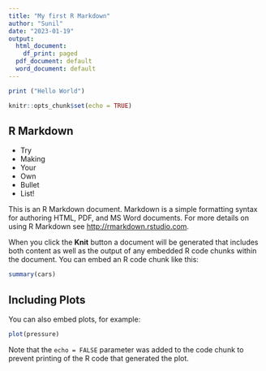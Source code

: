```yaml
---
title: "My first R Markdown"
author: "Sunil"
date: "2023-01-19"
output:
  html_document:
    df_print: paged
  pdf_document: default
  word_document: default
---
```

```r
print ("Hello World")
```

```r
knitr::opts_chunk$set(echo = TRUE)
```

## R Markdown
- Try   
- Making  
- Your  
- Own  
- Bullet  
- List!  

This is an R Markdown document. Markdown is a simple formatting syntax for authoring HTML, PDF, and MS Word documents. For more details on using R Markdown see <http://rmarkdown.rstudio.com>.

When you click the **Knit** button a document will be generated that includes both content as well as the output of any embedded R code chunks within the document. You can embed an R code chunk like this:

```r
summary(cars)
```

## Including Plots

You can also embed plots, for example:

```r
plot(pressure)
```

Note that the `echo = FALSE` parameter was added to the code chunk to prevent printing of the R code that generated the plot.

